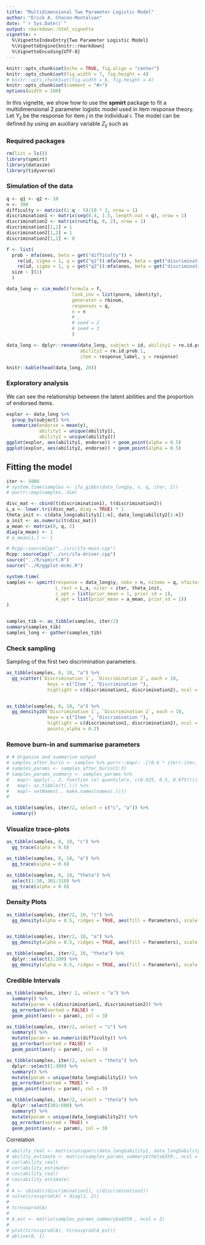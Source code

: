 ```yaml
---
title: "Multidimensional Two Parameter Logistic Model"
author: "Erick A. Chacon-Montalvan"
date: "`r Sys.Date()`"
output: rmarkdown::html_vignette
vignette: >
  %\VignetteIndexEntry{Two Parameter Logistic Model}
  %\VignetteEngine{knitr::rmarkdown}
  %\VignetteEncoding{UTF-8}
---
```


```r
knitr::opts_chunk$set(echo = TRUE, fig.align = "center")
knitr::opts_chunk$set(fig.width = 7, fig.height = 4)
# knitr::opts_chunk$set(fig.width = 6, fig.height = 4)
knitr::opts_chunk$set(comment = "#>")
options(width = 100)
```

In this vignette, we show how to use the **spmirt** package to fit a
multidimensional 2 parameter logistic model used in item response theory. Let
$Y_{ij}$ be the response for item
$j$ in the individual $i$. The model can be defined by using an auxiliary variable
$Z_{ij}$ such as
\begin{align}
  {Y}_{ij}  & =
  \left\lbrace
  \begin{array}[2]{cc}
    1 & \text{if} ~ {Z}_{ij} > 0\\
    0 & \text{otherwise}
  \end{array}
  \right.\\
  {Z}_{ij} & = c_j + a_j^\intercal\theta_i + \epsilon_{ij},
  ~~ \epsilon_{ij} \sim {N}(0, 1)\\
  {\theta}_i & \sim {N}({0}, {I}_m)\\
  c_j & \sim {N}(0, \sigma_c^2)\\
  {a}_j & \sim {N}(0, \sigma_a^2{I}_m)\\
\end{align}

### Required packages

```r
rm(list = ls())
library(spmirt)
library(datasim)
library(tidyverse)
```

### Simulation of the data

```r
q <- q1 <- q2 <- 10
n <- 300
difficulty <- matrix((1:q - 5)/10 * 2, nrow = 1)
discrimination1 <- matrix(seq(0.4, 1.5, length.out = q), nrow = 1)
discrimination2 <- matrix(runif(q, 0, 2), nrow = 1)
discrimination1[1,1] = 1
discrimination2[1,2] = 1
discrimination2[1,1] <- 0

f <- list(
  prob ~ mfa(ones, beta = get("difficulty")) +
    re(id, sigma = 1, q = get("q1")):mfa(ones, beta = get("discrimination1")) +
    re(id, sigma = 1, q = get("q2")):mfa(ones, beta = get("discrimination2")),
  size ~ I(1)
  )

data_long <- sim_model(formula = f,
                        link_inv = list(pnorm, identity),
                        generator = rbinom,
                        responses = q,
                        n = n
                        # ,
                        # seed = 2
                        # seed = 3
                        )

data_long <- dplyr::rename(data_long, subject = id, ability1 = re.id.prob,
                           ability2 = re.id.prob.1,
                           item = response_label, y = response)
```

```r
knitr::kable(head(data_long, 20))
```

### Exploratory analysis

We can see the relationship between the latent abilities and the proportion of
endorsed items.

```r
explor <- data_long %>%
  group_by(subject) %>%
  summarize(endorse = mean(y),
            ability1 = unique(ability1),
            ability2 = unique(ability2))
ggplot(explor, aes(ability1, endorse)) + geom_point(alpha = 0.5)
ggplot(explor, aes(ability2, endorse)) + geom_point(alpha = 0.5)
```


## Fitting the model

```r

iter <- 5000
# system.time(samples <- ifa_gibbs(data_long$y, n, q, iter, 2))
# purrr::map(samples, dim)

disc_mat <- cbind(t(discrimination1), t(discrimination2))
L_a <- lower.tri(disc_mat, diag = TRUE) * 1
theta_init <- c(data_long$ability1[1:n], data_long$ability2[1:n])
a_init <- as.numeric(t(disc_mat))
a_mean <- matrix(0, q, 2)
diag(a_mean) <- 1
# a_mean[1,] <- 1

# Rcpp::sourceCpp("../src/ifa-main.cpp")
Rcpp::sourceCpp("../src/ifa-driver.cpp")
source("../R/spmirt.R")
source("../R/ggplot-mcmc.R")

system.time(
samples <- spmirt(response = data_long$y, nobs = n, nitems = q, nfactors = 2,
                  L_rest = L_a, niter = iter, theta_init,
                  c_opt = list(prior_mean = 1, prior_sd = 1),
                  A_opt = list(prior_mean = a_mean, prior_sd = 1))
)


samples_tib <- as_tibble(samples, iter/2)
summary(samples_tib)
samples_long <- gather(samples_tib)


```

### Check sampling

Sampling of the first two discrimination parameters.

```r

as_tibble(samples, 0, 10, "a") %>%
  gg_scatter(`Discrimination 1`, `Discrimination 2`, each = 10,
               keys = c("Item ", "Discrimination "),
               highlight = c(discrimination1, discrimination2), ncol = 3)


as_tibble(samples, 0, 10, "a") %>%
  gg_density2d(`Discrimination 1`, `Discrimination 2`, each = 10,
               keys = c("Item ", "Discrimination "),
               highlight = c(discrimination1, discrimination2), ncol = 3,
               points_alpha = 0.2)

```

### Remove burn-in and summarise parameters

```r

# # Organize and summarise output
# samples_after_burin <- samples %>% purrr::map(~ .[(0.6 * iter):iter, ])
# samples_params <- samples_after_burin[1:3]
# samples_params_summary <- samples_params %>%
#   map(~ apply(., 2, function (x) quantile(x, c(0.025, 0.5, 0.975)))) %>%
#   map(~ as_tibble(t(.))) %>%
#   map(~ setNames(., make.names(names(.))))
#

as_tibble(samples, iter/2, select = c("c", "a")) %>%
  summary()


```

### Visualize trace-plots

```r

as_tibble(samples, 0, 10, "c") %>%
  gg_trace(alpha = 0.6)

as_tibble(samples, 0, 10, "a") %>%
  gg_trace(alpha = 0.6)

as_tibble(samples, 0, 10, "theta") %>%
  select(1:10, 301:310) %>%
  gg_trace(alpha = 0.6)

```

### Density Plots

```r

as_tibble(samples, iter/2, 10, "c") %>%
  gg_density(alpha = 0.5, ridges = TRUE, aes(fill = Parameters), scale = 4)


as_tibble(samples, iter/2, 10, "a") %>%
  gg_density(alpha = 0.5, ridges = TRUE, aes(fill = Parameters), scale = 4)

```

```r

as_tibble(samples, iter/2, 10, "theta") %>%
  dplyr::select(1:100) %>%
  gg_density(alpha = 0.5, ridges = TRUE, aes(fill = Parameters), scale = 4)


```


### Credible Intervals


```r

as_tibble(samples, iter/ 2, select = "a") %>%
  summary() %>%
  mutate(param = c(discrimination1, discrimination2)) %>%
  gg_errorbarh(sorted = FALSE) +
  geom_point(aes(x = param), col = 3)

as_tibble(samples, iter/2, select = "c") %>%
  summary() %>%
  mutate(param = as.numeric(difficulty)) %>%
  gg_errorbar(sorted = FALSE) +
  geom_point(aes(y = param), col = 3)

as_tibble(samples, iter/2, select = "theta") %>%
  dplyr::select(1:300) %>%
  summary() %>%
  mutate(param = unique(data_long$ability1)) %>%
  gg_errorbar(sorted = TRUE) +
  geom_point(aes(y = param), col = 3)

as_tibble(samples, iter/2, select = "theta") %>%
  dplyr::select(301:600) %>%
  summary() %>%
  mutate(param = unique(data_long$ability2)) %>%
  gg_errorbar(sorted = TRUE) +
  geom_point(aes(y = param), col = 3)

```

Correlation

```r
# ability_real <- matrix(unique(c(data_long$ability1, data_long$ability2)), ncol = 2)
# ability_estimate <- matrix(samples_params_summary$theta$X50., ncol = 2)
# cor(ability_real)
# cor(ability_estimate)
# cov(ability_real)
# cov(ability_estimate)
#
# A <- cbind(c(discrimination1), c(discrimination2))
# solve(crossprod(A) + diag(1, 2))
#
# tcrossprod(A)
#
# A_est <- matrix(samples_params_summary$a$X50., ncol = 2)
#
# plot(tcrossprod(A), tcrossprod(A_est))
# abline(0, 1)


```
